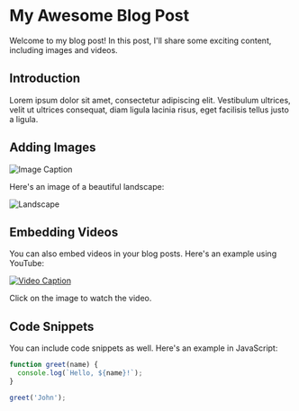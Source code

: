 # My Awesome Blog Post

Welcome to my blog post! In this post, I'll share some exciting content, including images and videos.

## Introduction

Lorem ipsum dolor sit amet, consectetur adipiscing elit. Vestibulum ultrices, velit ut ultrices consequat, diam ligula lacinia risus, eget facilisis tellus justo a ligula. 

## Adding Images

![Image Caption](path/to/image.jpg)

Here's an image of a beautiful landscape:

![Landscape](https://example.com/landscape.jpg)

## Embedding Videos

You can also embed videos in your blog posts. Here's an example using YouTube:

[![Video Caption](https://img.youtube.com/vi/YOUTUBE_VIDEO_ID/0.jpg)](https://www.youtube.com/watch?v=YOUTUBE_VIDEO_ID)

Click on the image to watch the video.

## Code Snippets

You can include code snippets as well. Here's an example in JavaScript:

```javascript
function greet(name) {
  console.log(`Hello, ${name}!`);
}

greet('John');


